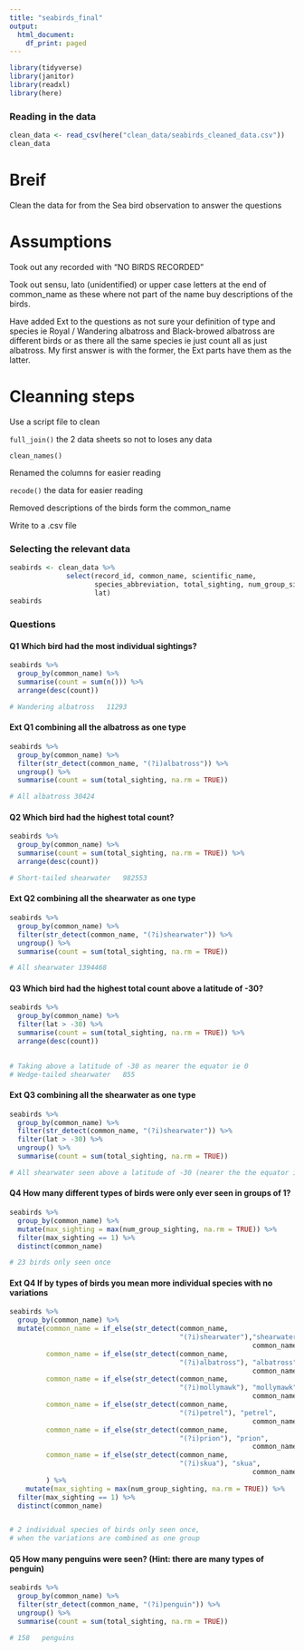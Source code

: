 ```yaml
---
title: "seabirds_final"
output:
  html_document:
    df_print: paged
---
```


```r
library(tidyverse)
library(janitor)
library(readxl)
library(here)
```

### Reading in the data
```r
clean_data <- read_csv(here("clean_data/seabirds_cleaned_data.csv"))
clean_data
```
# Breif

Clean the data for from the Sea bird observation to answer the questions 

# Assumptions 
Took out any recorded with "NO BIRDS RECORDED"

Took out sensu, lato (unidentified) or upper case letters at the end of common_name as these where not part of the name buy descriptions of the birds.

Have added Ext to the questions as not sure your definition of type and species ie Royal / Wandering albatross and Black-browed albatross are different birds or as there all the same species ie just count all as just albatross. My first answer is with the former, the Ext parts have them as the latter.

# Cleanning steps
Use a script file to clean

`full_join()` the 2 data sheets so not to loses any data

`clean_names()`

Renamed the columns for easier reading

`recode()` the data for easier reading

Removed descriptions of the birds form the common_name

Write to a .csv file


### Selecting the relevant data
```r
seabirds <- clean_data %>% 
              select(record_id, common_name, scientific_name, 
                     species_abbreviation, total_sighting, num_group_sighting, 
                     lat)
seabirds
```


### Questions

#### Q1 Which bird had the most individual sightings?
```r
seabirds %>% 
  group_by(common_name) %>% 
  summarise(count = sum(n())) %>% 
  arrange(desc(count))

# Wandering albatross	11293
```



#### Ext Q1 combining all the albatross as one type
```r
seabirds %>% 
  group_by(common_name) %>%
  filter(str_detect(common_name, "(?i)albatross")) %>% 
  ungroup() %>% 
  summarise(count = sum(total_sighting, na.rm = TRUE))

# All albatross 30424	
```



#### Q2 Which bird had the highest total count?
```r
seabirds %>% 
  group_by(common_name) %>%
  summarise(count = sum(total_sighting, na.rm = TRUE)) %>% 
  arrange(desc(count))

# Short-tailed shearwater	982553	
```



#### Ext Q2 combining all the shearwater as one type
```r
seabirds %>% 
  group_by(common_name) %>%
  filter(str_detect(common_name, "(?i)shearwater")) %>% 
  ungroup() %>% 
  summarise(count = sum(total_sighting, na.rm = TRUE))

# All shearwater 1394468		
```



#### Q3 Which bird had the highest total count above a latitude of -30?
```r
seabirds %>% 
  group_by(common_name) %>%
  filter(lat > -30) %>%
  summarise(count = sum(total_sighting, na.rm = TRUE)) %>%
  arrange(desc(count))
  

# Taking above a latitude of -30 as nearer the equator ie 0
# Wedge-tailed shearwater	855	
```



#### Ext Q3 combining all the shearwater as one type
```r
seabirds %>% 
  group_by(common_name) %>%
  filter(str_detect(common_name, "(?i)shearwater")) %>% 
  filter(lat > -30) %>%
  ungroup() %>% 
  summarise(count = sum(total_sighting, na.rm = TRUE))

# All shearwater seen above a latitude of -30 (nearer the the equator ie 0) 888		
```



#### Q4 How many different types of birds were only ever seen in groups of 1?
```r
seabirds %>% 
  group_by(common_name) %>% 
  mutate(max_sighting = max(num_group_sighting, na.rm = TRUE)) %>% 
  filter(max_sighting == 1) %>%
  distinct(common_name) 

# 23 birds only seen once
```


#### Ext Q4 If by types of birds you mean more individual species with no variations
```r
seabirds %>% 
  group_by(common_name) %>% 
  mutate(common_name = if_else(str_detect(common_name, 
                                          "(?i)shearwater"),"shearwater", 
                                                            common_name),
         common_name = if_else(str_detect(common_name, 
                                          "(?i)albatross"), "albatross",
                                                            common_name),
         common_name = if_else(str_detect(common_name, 
                                          "(?i)mollymawk"), "mollymawk",
                                                            common_name),
         common_name = if_else(str_detect(common_name, 
                                          "(?i)petrel"), "petrel",
                                                            common_name),
         common_name = if_else(str_detect(common_name, 
                                          "(?i)prion"), "prion",
                                                            common_name),
         common_name = if_else(str_detect(common_name, 
                                          "(?i)skua"), "skua",
                                                            common_name)
         ) %>% 
    mutate(max_sighting = max(num_group_sighting, na.rm = TRUE)) %>% 
  filter(max_sighting == 1) %>%
  distinct(common_name) 


# 2 individual species of birds only seen once, 
# when the variations are combined as one group
```




#### Q5 How many penguins were seen? (Hint: there are many types of penguin)
```r
seabirds %>% 
  group_by(common_name) %>%
  filter(str_detect(common_name, "(?i)penguin")) %>% 
  ungroup() %>% 
  summarise(count = sum(total_sighting, na.rm = TRUE))

# 158	penguins 
```




















